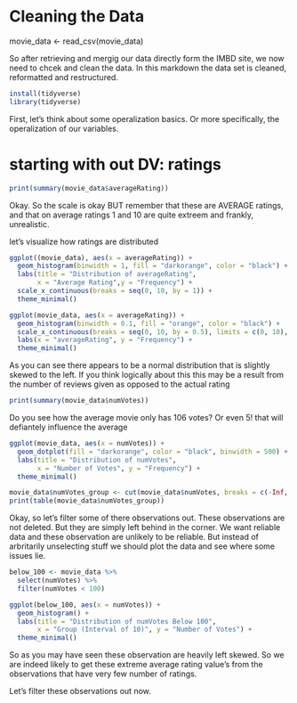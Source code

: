 # Cleaning the Data
movie_data <- read_csv(movie_data)

So after retrieving and mergig our data directly form the IMBD site, we now need to chcek and clean the data. In this markdown the data set is cleaned, reformatted and restructured.

```r
install(tidyverse)
library(tidyverse)
```

First, let's think about some operalization basics. Or more specifically, the operalization of our variables.

# starting with out DV: ratings
```r
print(summary(movie_data$averageRating))
```

Okay. So the scale is okay BUT remember that these are AVERAGE ratings, and that on average ratings 1 and 10 are quite extreem and frankly, unrealistic.

let's visualize how ratings are distributed

```r
ggplot((movie_data), aes(x = averageRating)) +
  geom_histogram(binwidth = 1, fill = "darkorange", color = "black") +
  labs(title = "Distribution of averageRating",
       x = "Average Rating",y = "Frequency") +
  scale_x_continuous(breaks = seq(0, 10, by = 1)) +  
  theme_minimal()
```

```r
ggplot(movie_data, aes(x = averageRating)) +
  geom_histogram(binwidth = 0.1, fill = "orange", color = "black") +
  scale_x_continuous(breaks = seq(0, 10, by = 0.5), limits = c(0, 10), labels = scales::number_format(accuracy = 0.1)) +
  labs(x = "averageRating", y = "Frequency") +
  theme_minimal()
```
As you can see there appears to be a normal distribution that is slightly skewed to the left.
If you think logically about this this may be a result from the number of reviews given as opposed to the actual rating

```r
print(summary(movie_data$numVotes))
```

Do you see how the average movie only has 106 votes? Or even 5! that will defiantely influence the average 

```r
ggplot(movie_data, aes(x = numVotes)) +
  geom_dotplot(fill = "darkorange", color = "black", binwidth = 500) +
  labs(title = "Distribution of numVotes",
       x = "Number of Votes", y = "Frequency") + 
  theme_minimal()

movie_data$numVotes_group <- cut(movie_data$numVotes, breaks = c(-Inf, 50, Inf), labels = c("Below 50", "Above 50"))
print(table(movie_data$numVotes_group))
```` 

Okay, so let's filter some of there observations out. These observations are not deleted. But they are simply left behind in the corner. We want reliable data and these observation are unlikely to be reliable. But instead of arbritarily unselecting stuff we should plot the data and see where some issues lie. 

```r

below_100 <- movie_data %>%
  select(numVotes) %>%
  filter(numVotes < 100)

ggplot(below_100, aes(x = numVotes)) +
  geom_histogram() +
  labs(title = "Distribution of numVotes Below 100",
       x = "Group (Interval of 10)", y = "Number of Votes") +
  theme_minimal()
```

So as you may have seen these observation are heavily left skewed. So we are indeed likely to get these extreme average rating value's from the observations that have very few number of ratings. 

Let's filter these observations out now. 


